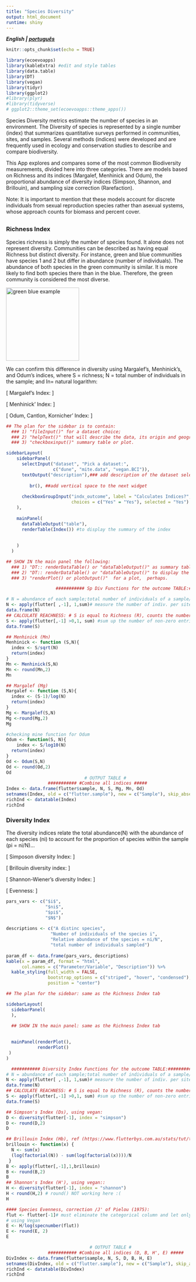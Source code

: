 ```yaml
---
title: "Species Diversity"
output: html_document
runtime: shiny
---
```

***English | [português](https://ecoevoapps.shinyapps.io/species_div_indices_pt/) ***

```r
knitr::opts_chunk$set(echo = TRUE)

library(ecoevoapps)
library(kableExtra) #edit and style tables
library(data.table)
library(DT)
library(vegan)
library(tidyr)
library(ggplot2)
#library(plyr)
#library(tidyverse)
# ggplot2::theme_set(ecoevoapps::theme_apps())
```

Species Diversity metrics estimate the number of species in an environment. The Diversity of species is represented by a single number (index) that summarizes quantitative surveys performed in communities, sites, and samples. Several methods (indices) were developed and are frequently used in ecology and conservation studies to describe and compare biodiversity. 

This App explores and compares some of the most common Biodiversity measurements, divided here into three categories. There are models based on Richness and its indices (Margalef, Menhinick and Odum), the proportional abundance of diversity indices (Simpson, Shannon, and Brillouin), and sampling size correction (Rarefaction). 

Note: It is important to mention that these models account for discrete individuals from sexual reproduction species rather than asexual systems, whose approach counts for biomass and percent cover. 



##  {.tabset}

### Richness Index

Species richness is simply the number of species found. It alone does not represent diversity. Communities can be described as having equal Richness but distinct diversity. For instance, green and blue communities have species 1 and 2 but differ in abundance (number of individuals). The abundance of both species in the green community is similar. It is more likely to find both species there than in the blue. Therefore, the green community is considered the most diverse.

<img src="SpDiv_ApProject/www/comm_green_blue.png" alt="green blue example" style="height: 200px; width:200px;"/>

We can confirm this difference in diversity using Margalef’s, Menhinick’s, and Odum’s indices, where S = richness; N =  total number of individuals in the sample; and In=  natural logarithm: 

\[
Margalef's Index:
\begin {align}
Mg &=\frac{(S-1)}{lnN}
\end {align}
\]

\[
Menhinick' Index:
\begin {align}
Mn &=\frac{S}{\sqrt{N}}
\end {align}
\]

\[
Odum, Cantlon, Kornicher' Index:
\begin {align}
Od &=\frac{S}{logN}
\end {align}
\]


```r
## The plan for the sidebar is to contain: 
  ### 1) "fileInput()" for a dataset choice; 
  ### 2) "helpText()" that will describe the data, its origin and geographic info; The descriptive stat 
  ### 3) "checkboxinput()" summary table or plot. 

sidebarLayout(
    sidebarPanel(
      selectInput("dataset", "Pick a dataset:", 
                  c("dune", "mite.data", "vegan.BCI")),
      textOutput("description"),### add description of the dataset selected into the side panel instead of the mainPanel
     
         br(), ##add vertical space to the next widget 
      
      checkboxGroupInput("indx_outcome", label = "Calculates Indices?", ##choose to display the summary of the index
                         choices = c("Yes" = "Yes"), selected = "Yes")
    ), 
    
    mainPanel(
      dataTableOutput("table"),
      renderTable(Index()) #to display the summary of the index
      
    
    )
  )

## SHOW IN the main panel the following: 
  ### 1) "DT:: renderDataTable() or "dataTableOutput()" as summary table of the Indices values also includes Abundance (N) and richness of each sample(site/row)
  ### 2) "DT:: renderDataTable() or "dataTableOutput()" to display the data chosen 
  ### 3) "renderPlot() or plotOutput()"  for a plot,  perhaps.

                   ########### Sp Div Functions for the outcome TABLE:####################

# N = abundance of each sample;total number of individuals of a sample/site
N <- apply(flutter[ ,-1], 1,sum)# measure the number of indiv. per sites (sample)
data.frame(N)
## CALCULATE REACHNESS: # S is equal to Richness (R), counts the number of species recorded per site
S <- apply(flutter[,-1] >0,1, sum) #sum up the number of non-zero entries per row (1)
data.frame(S)

## Menhinick (Mn)
Menhinick <- function (S,N){
  index <- S/sqrt(N)
  return(index)
}
Mn <- Menhinick(S,N) 
Mn <- round(Mn,2)
Mn

## Margalef (Mg)
Margalef <- function (S,N){
  index <- (S-1)/log(N)
  return(index)
}
Mg <- Margalef(S,N)
Mg <-round(Mg,2)
Mg

#checking mine function for Odum
Odum <- function(S, N){
    index <- S/log10(N)
  return(index)
}
Od <- Odum(S,N)
Od <- round(Od,2)
Od
                              # OUTPUT TABLE #
                ########### #Combine all indices #####
Index <- data.frame(flutter$sample, N, S, Mg, Mn, Od)
setnames(Index, old = c("flutter.sample"), new = c("Sample"), skip_absent = TRUE) #change the name of the column "sample"
richInd <- datatable(Index)
richInd
```


### Diversity Index
 
The diversity indices relate the total abundance(N) with the abundance of each species (ni) to account for the proportion of species within the sample (pi = ni/N)...

\[
Simposon diversity Index:
\begin {align}
D &=\sum_{i=1}^{S}\left(\frac{n_i(n_i-1)}{N(N-1)}\right)
\end {align}
\]

\[
Brillouin diversity index:
\begin {align}
B = \frac{ln(N!) - \sum_{i=1}^{S}ln(n_i)!}{N}
\end {align}
\]

\[
Shannon-Wiener's diversity Index:
\begin {align}
H' &= - \sum_{i=1}^{S}\left(\frac{n_i}{N}ln\frac{n_i}{N}\right)
\end {align}
\]

\[
Evenness:
\begin {align}
E &= \frac{H'}{lnN}
\end {align}
\]

```r
pars_vars <- c("$i$", 
               "$ni$", 
               "$pi$", 
               "$N$") 
               
descriptions <- c("A distinc species",
                 "Number of individuals of the species i",
                 "Relative abundance of the species = ni/N",
                 "total number of individuals sampled")
                 
param_df <- data.frame(pars_vars, descriptions)
kable(x = param_df, format = "html", 
      col.names = c("Parameter/Variable", "Description")) %>%
  kable_styling(full_width = FALSE, 
                bootstrap_options = c("striped", "hover", "condensed"),
                position = "center")
```

```r
## The plan for the sidebar: same as the Richness Index tab

sidebarLayout(
  sidebarPanel(
  ),
  
  ## SHOW IN the main panel: same as the Richness Index tab
  

  mainPanel(renderPlot(),
            renderPlot()
 )
)  

  ########### Diversity Index Functions for the outcome TABLE:####################
# N = abundance of each sample;total number of individuals of a sample/site
N <- apply(flutter[ ,-1], 1,sum)# measure the number of indiv. per sites (sample)
data.frame(N)
## CALCULATE REACHNESS: # S is equal to Richness (R), counts the number of species recorded per site
S <- apply(flutter[,-1] >0,1, sum) #sum up the number of non-zero entries per row (1)
data.frame(S)

## Simpson's Index (Ds), using vegan:
D <- diversity(flutter[-1], index = "simpson")
D <- round(D,2)
D

## Brillouin Index (Hb), ref (https://www.flutterbys.com.au/stats/tut/tut13.2.html):
brillouin <- function(x) {
  N <- sum(x)
  (log(factorial(N)) - sum(log(factorial(x))))/N
 }
B <- apply(flutter[,-1],1,brillouin)
B <- round(B,2)
B
## Shannon's Index (H'), using vegan::
H <- diversity(flutter[-1], index = "shannon")
H < round(H,2) # round() NOT working here :(
H

#### Species Evenness, correction /J' of Pielou (1975):
flut <- flutter[-1]# must eliminate the categorical column and let only the numeric values
# using Vegan
E <- H/log(specnumber(flut))
E <- round(E, 2)
E

                                # OUTPUT TABLE #
                ########### #Combine all indices (D, B, H', E) #####
DivIndex <- data.frame(flutter$sample, N, S, D, B, H, E)
setnames(DivIndex, old = c("flutter.sample"), new = c("Sample"), skip_absent = TRUE) #change the name of the column "sample"
richInd <- datatable(DivIndex)
richInd

```

